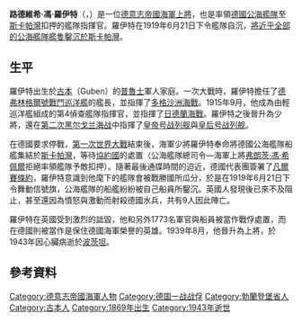 {{unreferenced|time=2015-7-7}}
{{Infobox military person
| width_style   = person
| name          = 路德維希·馮·羅伊特
| image         = 
|外文名=Ludwig von Reuter| birth_date    = {{birth date|1869|02|09|df=y}}
| birth_place   = {{flag|Kingdom of Prussia}}[[勃蘭登堡省|勃蘭登堡省]][[古本|古本]]
| death_date    = {{dda|1943|12|18|1869|02|09|df=y}}
| death_place   = {{flag|Nazi Germany}}[[勃兰登堡边境大区|勃蘭登堡邊境大區]][[波茨坦|波茨坦]]
| allegiance    = {{flag|German Empire}}<br/>{{flagcountry|Weimar Republic}}
| branch        = {{navy|German Empire}}<br/>{{navy|Weimar Republic}}
| serviceyears  = 1885–1920
| serviceyears_label = Service years
| rank          = [[海軍上將|海軍上將]]
| battles_label = 參與戰鬥
| commands      = {{ubl|{{SMS|Loreley|1885|6}}|{{SMS|Yorck||6}}|[[IV_Scouting_Group|IV Scouting Group]]|[[II_Scouting_Group|II Scouting Group]]|[[I_Scouting_Group|I Scouting Group]]|[[High_Seas_Fleet|High Seas Fleet]]}}
| battles       = {{Tree list}}
* [[第一次世界大戰|第一次世界大戰]]
** [[多格爾沙洲海戰_(1915年)|多格爾沙洲海戰 (1915年)]]
** [[日德蘭海戰|日德蘭海戰]]
** [[第二次黑尔戈兰海战|第二次黑尔戈兰海战]]
* [[公海艦隊自沉事件|公海艦隊自沉事件]]
{{Tree list/end}}
}}
'''路德維希·馮·羅伊特'''（{{lang-de|Ludwig von Reuter}}，{{bd|1869年|2月9日|1943年|12月18日|catIDX = Reuter, Ludwig}}）是一位[[德意志帝國海軍|德意志帝國海軍]][[上將|上將]]，也是率領[[德國公海艦隊|德國公海艦隊]]至[[斯卡帕灣|斯卡帕灣]]扣押的艦隊指揮官。羅伊特在1919年6月21日下令艦隊自沉，[[公海艦隊自沉事件|將近乎全部的公海艦隊艦隻鑿沉於斯卡帕灣]]。

==生平==
羅伊特出生於[[古本|古本]]（Guben）的[[普魯士|普魯士]]軍人家庭。一次大戰時，羅伊特擔任了[[德弗林格爾號戰鬥巡洋艦|德弗林格爾號戰鬥巡洋艦]]的艦長，並指揮了[[多格爾沙洲海戰_(1915年)|多格沙洲海戰]]。1915年9月，他成為由輕巡洋艦組成的第4偵查艦隊指揮官，並指揮了[[日德蘭海戰|日德蘭海戰]]。羅伊特之後晉升為少將，還在[[第二次黑尔戈兰海战|第二次黑尔戈兰海战]]中指揮了[[皇帝号战列舰|皇帝号战列舰]]與[[皇后号战列舰|皇后号战列舰]]。

在德國要求停戰，[[第一次世界大戰|第一次世界大戰]]結束後，海軍少將羅伊特奉命將德國公海艦隊船艦集結於[[斯卡帕灣|斯卡帕灣]]，等待[[協約國|協約國]]的處置（公海艦隊總司令—海軍上將[[弗朗茨·馮·希佩爾|弗朗茨·馮·希佩爾]]拒絕率領艦隊予敵扣押）。隨著最後通牒時間的迫近，德國代表團簽署了[[凡爾賽條約|凡爾賽條約]]，羅伊特意識到他麾下的艦隊會被戰勝國所瓜分，於是在1919年6月21日下令舞動信號旗，公海艦隊的船艦紛紛被自己船員所鑿沉。英國人發現後已來不及阻止，甚至還因為憤怒與激動而射殺德國水兵，共有9人因此陣亡。

羅伊特在英國受到激烈的詆毀，他和另外1773名軍官與船員被當作戰俘處置，而在德國則被當作是保住德國海軍榮譽的英雄。1939年8月，他晉升為上將，於1943年因心臟病逝於[[波茨坦|波茨坦]]。

== 參考資料 ==
{{reflist}}
{{s-start}}
{{s-off}}
{{succession box|
before= [[弗朗茨·馮·希佩爾|弗朗茨·馮·希佩爾]] |
title=[[公海艦隊|公海艦隊]]總司令 |
years=1918年11月 – 1919年6月|
after=職務廢除
}}
{{s-end}}
{{Authority control}}
[[Category:德意志帝國海軍人物|Category:德意志帝國海軍人物]]
[[Category:德国一战战俘|Category:德国一战战俘]]
[[Category:勃蘭登堡省人|Category:勃蘭登堡省人]]
[[Category:古本人|Category:古本人]]
[[Category:1869年出生|Category:1869年出生]]
[[Category:1943年逝世|Category:1943年逝世]]
{{DEFAULTSORT:R}}